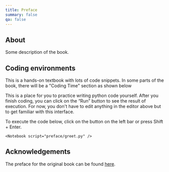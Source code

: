```yaml
---
title: Preface
summary: false
qa: false
---
```



## About

Some description of the book.

## Coding environments

This is a hands-on textbook with lots of code snippets. In some parts of the book, there will be a "Coding Time" section as shown below

<CodingTime>

This is a place for you to practice writing python code yourself. After you finish coding, you can click on the “Run” button to see the result of execution. For now, you don't have to edit anything in the editor above but to get familiar with this interface.

To execute the code below, click on the <PlayIcon className = "inline w-4 h-4" /> button on the left bar or press Shift + Enter.

    <Notebook script="preface/greet.py" />

</CodingTime>

## Acknowledgements

The preface for the original book can be found [here](https://greenteapress.com/thinkpython2/html/thinkpython2001.html).
